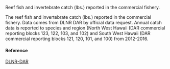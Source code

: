 Reef fish and invertebrate catch (lbs.) reported in the commercial fishery.

The reef fish and invertebrate catch (lbs.) reported in the commercial fishery. Data comes from DLNR DAR by official data request. Annual catch data is reported to species and region (North West Hawaii (DAR commercial reporting blocks 123, 122, 103, and 102) and South West Hawaii (DAR commercial reporting blocks 121, 120, 101, and 100) from 2012-2016.

#### Reference

[DLNR-DAR](http://dlnr.hawaii.gov/dar/fishing/commercial-fishing/)